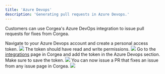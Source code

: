 ```yaml
---
title: 'Azure Devops'
description: 'Generating pull requests in Azure Devops.'
---
```



Customers can use Corgea's Azure DevOps integration to issue pull requests for fixes from Corgea. 

<Steps>
  <Step title="Create a Azure Devops personal access token">
      Navigate to your Azure Devops account and create a personal access token.
    <Frame>
      <img src="/images/azure-devops-1.png" style={{ borderRadius: '0.5rem' }} />
    </Frame>
    The token should have read and write permissions.
    <Frame>
      <img src="/images/azure-devops-2.png" style={{ borderRadius: '0.5rem' }} />
    </Frame>
  </Step>
  <Step title="Add the token to Corgea">
      Go to the <a href="https://www.corgea.app/integrations/" target="_blank">integrations</a> page in Corgea and add the token in the Azure Devops section. Make sure to save the token.
        <Frame>
          <img src="/images/azure-devops-3.png" style={{ borderRadius: '0.5rem' }} />
        </Frame>
  </Step>
  <Step title="Issue a PR to Azure Devops">
      You can now issue a PR that fixes an issue from any issue page in Corgea.
    <Frame>
      <img src="/images/azure-devops-4.png" style={{ borderRadius: '0.5rem' }} />
    </Frame>
  </Step>
</Steps>
